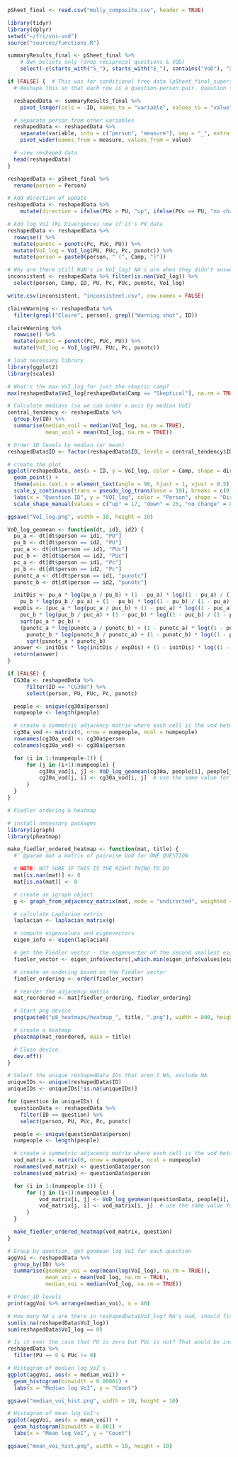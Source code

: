 
```r
pSheet_final <- read.csv("molly_composite.csv", header = TRUE)
```

```r
library(tidyr)
library(dplyr)
setwd("~/fri/voi-vod")
source("sources/functions.R")
```

```r
summaryResults_final <- pSheet_final %>%
    # Own beliefs only (drop reciprocal questions & VOD)
    select(-c(starts_with("S_"), starts_with("E_"), contains("VoD"), "X"))
```

```r
if (FALSE) {  # This was for conditional tree data (pSheet_final_supers.csv)
  # Reshape this so that each row is a question-person pair. Question is the ID, person is the letters before the first underscore

  reshapedData <- summaryResults_final %>%
    pivot_longer(cols = -ID, names_to = "variable", values_to = "value")

  # separate person from other variables
  reshapedData <- reshapedData %>%
    separate(variable, into = c("person", "measure"), sep = "_", extra = "merge") %>%
    pivot_wider(names_from = measure, values_from = value)

  # view reshaped data
  head(reshapedData)
}

reshapedData <- pSheet_final %>%
  rename(person = Person)
```

```r
# Add direction of update
reshapedData <- reshapedData %>%
    mutate(direction = ifelse(PUc > PU, "up", ifelse(PUc == PU, "no change", "down")))
```

```r
# Add log VoI (KL Divergence) now if it's P8 data
reshapedData <- reshapedData %>%
  rowwise() %>%
  mutate(punotc = punotc(Pc, PUc, PU)) %>%
  mutate(VoI_log = VoI_log(PU, PUc, Pc, punotc)) %>%
  mutate(person = paste0(person, " (", Camp, ")"))
```

```r
# Why are there still NaN's in VoI_log? NA's are when they didn't answer the question (fine), but NaN's are perplexing
inconsistent <- reshapedData %>% filter(is.nan(VoI_log)) %>%
  select(person, Camp, ID, PU, Pc, PUc, punotc, VoI_log)

write.csv(inconsistent, "inconsistent.csv", row.names = FALSE)

claireWarning <- reshapedData %>%
  filter(grepl("Claire", person), grepl("Warning shot", ID))

claireWarning %>%
  rowwise() %>%
  mutate(punotc = punotc(Pc, PUc, PU)) %>%
  mutate(VoI_log = VoI_log(PU, PUc, Pc, punotc))
```

```r
# load necessary library
library(ggplot2)
library(scales)

# What's the max VoI_log for just the skeptic camp?
max(reshapedData$VoI_log[reshapedData$Camp == "Skeptical"], na.rm = TRUE)

# Calculate medians (so we can order x axis by median VoI)
central_tendency <- reshapedData %>%
  group_by(ID) %>%
  summarise(median_voil = median(VoI_log, na.rm = TRUE),
            mean_voil = mean(VoI_log, na.rm = TRUE))

# Order ID levels by median (or mean)
reshapedData$ID <- factor(reshapedData$ID, levels = central_tendency$ID[order(central_tendency$median_voil)])

# create the plot
ggplot(reshapedData, aes(x = ID, y = VoI_log, color = Camp, shape = direction)) +
  geom_point() +
  theme(axis.text.x = element_text(angle = 90, hjust = 1, vjust = 0.5)) +
  scale_y_continuous(trans = pseudo_log_trans(base = 10), breaks = c(0, 0.0001, 0.001, 0.01), limits=c(0, 0.0075)) +
  labs(x = "Question ID", y = "VOI_log", color = "Person", shape = "Direction") +
  scale_shape_manual(values = c("up" = 17, "down" = 25, "no change" = 8)) # 19 and 17 are the shapes for the points

ggsave("VoI_log.png", width = 18, height = 10)
```

```r
VoD_log_geomean <- function(dt, id1, id2) {
  pu_a <- dt[dt$person == id1, "PU"]
  pu_b <- dt[dt$person == id2, "PU"]
  puc_a <- dt[dt$person == id1, "PUc"]
  puc_b <- dt[dt$person == id2, "PUc"]
  pc_a <- dt[dt$person == id1, "Pc"]
  pc_b <- dt[dt$person == id2, "Pc"]
  punotc_a <- dt[dt$person == id1, "punotc"]
  punotc_b <- dt[dt$person == id2, "punotc"]

  initDis <- pu_a * log(pu_a / pu_b) + (1 - pu_a) * log((1 - pu_a) / (1 - pu_b)) +
    pu_b * log(pu_b / pu_a) + (1 - pu_b) * log((1 - pu_b) / (1 - pu_a))
  expDis <- (puc_a * log(puc_a / puc_b) + (1 - puc_a) * log((1 - puc_a) / (1 - puc_b)) +
    puc_b * log(puc_b / puc_a) + (1 - puc_b) * log((1 - puc_b) / (1 - puc_a))) *
    sqrt(pc_a * pc_b) +
    (punotc_a * log(punotc_a / punotc_b) + (1 - punotc_a) * log((1 - punotc_a) / (1 - punotc_b)) +
      punotc_b * log(punotc_b / punotc_a) + (1 - punotc_b) * log((1 - punotc_b) / (1 - punotc_a))) *
      sqrt(punotc_a * punotc_b)
  answer <- initDis * log(initDis / expDis) + (1 - initDis) * log((1 - initDis) / (1 - expDis)) + expDis * log(expDis / initDis) + (1 - expDis) * log((1 - expDis) / (1 - initDis))
  return(answer)
}
```

```r
if (FALSE) {
  CG30a <- reshapedData %>%
      filter(ID == "CG30a") %>%
      select(person, PU, PUc, Pc, punotc)

  people <- unique(cg30a$person)
  numpeople <- length(people)

  # create a symmetric adjacency matrix where each cell is the vod between the two people
  cg30a_vod <- matrix(0, nrow = numpeople, ncol = numpeople)
  rownames(cg30a_vod) <- cg30a$person
  colnames(cg30a_vod) <- cg30a$person

  for (i in 1:(numpeople-1)) {
      for (j in (i+1):numpeople) {
          cg30a_vod[i, j] <- VoD_log_geomean(cg30a, people[i], people[j])
          cg30a_vod[j, i] <- cg30a_vod[i, j]  # use the same value for the 'mirror' cell
      }
  }
}
```

```r
# Fiedler ordering & heatmap

# install necessary packages
library(igraph)
library(pheatmap)

make_fiedler_ordered_heatmap <- function(mat, title) {
  #' @param mat a matrix of pairwise VoD for ONE QUESTION

  # NOTE: NOT SURE IF THIS IS THE RIGHT THING TO DO
  mat[is.nan(mat)] <- 0
  mat[is.na(mat)] <- 0

  # create an igraph object
  g <- graph_from_adjacency_matrix(mat, mode = "undirected", weighted = TRUE, diag = FALSE)

  # calculate Laplacian matrix
  laplacian <- laplacian_matrix(g)

  # compute eigenvalues and eigenvectors
  eigen_info <- eigen(laplacian)

  # get the Fiedler vector - the eigenvector of the second smallest eigenvalue
  fiedler_vector <- eigen_info$vectors[,which.min(eigen_info$values[eigen_info$values > min(eigen_info$values)])]

  # create an ordering based on the Fiedler vector
  fiedler_ordering <- order(fiedler_vector)

  # reorder the adjacency matrix
  mat_reordered <- mat[fiedler_ordering, fiedler_ordering]

  # Start png device
  png(paste0("p8_heatmaps/heatmap_", title, ".png"), width = 800, height = 800)

  # create a heatmap
  pheatmap(mat_reordered, main = title)

  # Close device
  dev.off()
}

```

```r
# Select the unique reshapedData IDs that aren't NA, exclude NA
uniqueIDs <- unique(reshapedData$ID)
uniqueIDs <- uniqueIDs[!is.na(uniqueIDs)]

for (question in uniqueIDs) {
  questionData <- reshapedData %>%
    filter(ID == question) %>%
    select(person, PU, PUc, Pc, punotc)

  people <- unique(questionData$person)
  numpeople <- length(people)

  # create a symmetric adjacency matrix where each cell is the vod between the two people
  vod_matrix <- matrix(0, nrow = numpeople, ncol = numpeople)
  rownames(vod_matrix) <- questionData$person
  colnames(vod_matrix) <- questionData$person

  for (i in 1:(numpeople-1)) {
      for (j in (i+1):numpeople) {
          vod_matrix[i, j] <- VoD_log_geomean(questionData, people[i], people[j])
          vod_matrix[j, i] <- vod_matrix[i, j]  # use the same value for the 'mirror' cell
      }
  }

  make_fiedler_ordered_heatmap(vod_matrix, question)
}
```

```r
# Group by question, get geomean log VoI for each question
aggVoi <- reshapedData %>%
  group_by(ID) %>%
  summarise(geomean_voi = exp(mean(log(VoI_log), na.rm = TRUE)),
            mean_voi = mean(VoI_log, na.rm = TRUE),
            median_voi = median(VoI_log, na.rm = TRUE))
```

```r
# Order ID levels
print(aggVoi %>% arrange(median_voi), n = 40)
```

```r
# How many NA's are there in reshapedData$VoI_log? NA's bad, should fix
sum(is.na(reshapedData$VoI_log))
sum(reshapedData$VoI_log == 0)
```

```r
# Is it ever the case that PU is zero but PUc is not? That would be inconsistent
reshapedData %>%
  filter(PU == 0 & PUc != 0)
```

```r
# Histogram of median log VoI's
ggplot(aggVoi, aes(x = median_voi)) +
  geom_histogram(binwidth = 0.00001) +
  labs(x = "Median log VoI", y = "Count")

ggsave("median_voi_hist.png", width = 10, height = 10)
```

```r
# Histogram of mean log VoI's
ggplot(aggVoi, aes(x = mean_voi)) +
  geom_histogram(binwidth = 0.001) +
  labs(x = "Mean log VoI", y = "Count")

ggsave("mean_voi_hist.png", width = 10, height = 10)
```
